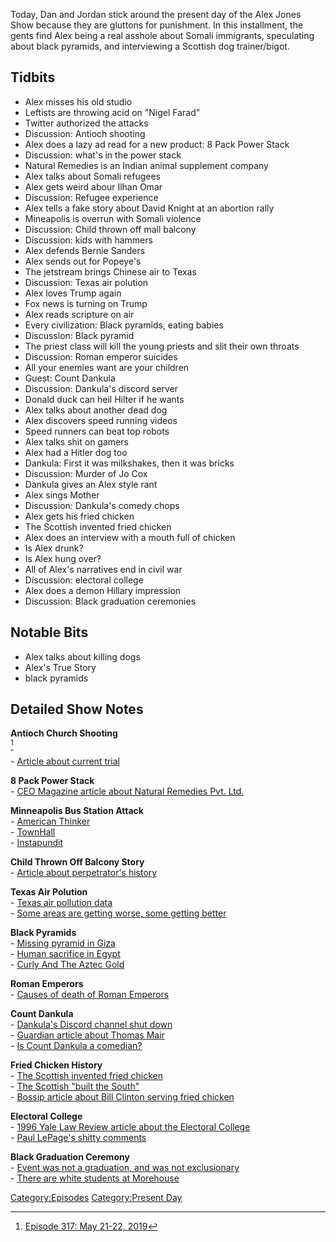 {{Episode
    | title             = May 21-22, 2019
    | caption           = [https://knowledgefight.libsyn.com/knowledge-fight-may-21-22-2019 Listen to this episode on Libsyn]
    | episodeNumber     = 300
    | length            = 02:21:42
    | airDate           = May 24, 2019
    | coverageStartDate = May 21, 2019
    | coverageEndDate   = May 22, 2019
    | episodeType       = [[:Category:Present Day|Present Day]]
    | appearance        = [[Nigel Farad]], [[Nigel Farage]], [[Ilhan Omar]], [[David Knight]], [[Count Dankula]], [[Jo Cox]]
    | oocDrop           = If you got allergies, be happy
    | previousEpisode   = [[299: May 17-20, 2019]]
    | nextEpisode       = [[301: January 24-28, 2013]]
}}

{{Stub}}

Today, Dan and Jordan stick around the present day of the Alex Jones Show because they are gluttons for punishment. In this installment, the gents find Alex being a real asshole about Somali immigrants, speculating about black pyramids, and interviewing a Scottish dog trainer/bigot.

==Tidbits==

*Alex misses his old studio
*Leftists are throwing acid on "Nigel Farad"
*Twitter authorized the attacks
*Discussion: Antioch shooting
*Alex does a lazy ad read for a new product: 8 Pack Power Stack
*Discussion: what's in the power stack
*Natural Remedies is an Indian animal supplement company
*Alex talks about Somali refugees
*Alex gets weird abour Ilhan Omar
*Discussion: Refugee experience
*Alex tells a fake story about David Knight at an abortion rally
*Mineapolis is overrun with Somali violence
*Discussion: Child thrown off mall balcony
*Discussion: kids with hammers
*Alex defends Bernie Sanders
*Alex sends out for Popeye's
*The jetstream brings Chinese air to Texas
*Discussion: Texas air polution
*Alex loves Trump again
*Fox news is turning on Trump
*Alex reads scripture on air
*Every civilization: Black pyramids, eating babies
*Discussion: Black pyramid
*The priest class will kill the young priests and slit their own throats
*Discussion: Roman emperor suicides
*All your enemies want are your children
*Guest: Count Dankula
*Discussion: Dankula's discord server
*Donald duck can heil Hilter if he wants
*Alex talks about another dead dog
*Alex discovers speed running videos
*Speed runners can beat top robots
*Alex talks shit on gamers
*Alex had a Hitler dog too
*Dankula: First it was milkshakes, then it was bricks
*Discussion: Murder of Jo Cox
*Dankula gives an Alex style rant
*Alex sings Mother
*Discussion: Dankula's comedy chops
*Alex gets his fried chicken
*The Scottish invented fried chicken
*Alex does an interview with a mouth full of chicken
*Is Alex drunk?
*Is Alex hung over?
*All of Alex's narratives end in civil war
*Discussion: electoral college
*Alex does a demon Hillary impression
*Discussion: Black graduation ceremonies

==Notable Bits==

*Alex talks about killing dogs
*Alex's True Story
*black pyramids

==Detailed Show Notes==

'''Antioch Church Shooting'''<br /><ref>[https://knowledgefight.com/research/2019/5/24/episode-317-may-21-22-2019 Episode 317: May 21-22, 2019]</ref>

- [https://www.tennessean.com/story/news/2019/05/20/antioch-baptist-church-shooting-trial-emanuel-samson-targeted-white-churchgoers-prosecutor-says/3698207002/ Article about current trial]

'''8 Pack Power Stack'''<br />

- [https://theceo.in/2018/08/natural-remedies-pvt-ltd-blending-the-traditional-wisdom-of-ayurveda-with-modern-science-to-address-the-unmet-needs-of-the-animal-health-industry/ CEO Magazine article about Natural Remedies Pvt. Ltd.]

'''Minneapolis Bus Station Attack'''<br />

- [https://www.americanthinker.com/blog/2019/05/information_slowly_emerging_about_pipewielding_mob_of_somali_youths_who_attacked_people_waiting_for_light_rail_train_in_minneapolis_last_friday.html American Thinker]<br />

- [https://townhall.com/tipsheet/mattvespa/2019/05/21/the-media-is-silent-on-reported-gang-attack-in-the-land-of-ilhan-omar-n2546645 TownHall]<br />

- [https://www.redstate.com/elizabeth-vaughn/2019/05/21/8-10-somali-teens-armed-hammers-attack-bystanders-east-bank-rail-station-mn-media-oddly-quiet/ Instapundit]

'''Child Thrown Off Balcony Story'''<br />

- [https://www.cbsnews.com/news/emmanuel-aranda-mall-of-america-balcony-threw-boy-went-planning-to-kill-authorities-say/ Article about perpetrator's history]

'''Texas Air Polution'''<br />

- [https://www.tceq.texas.gov/agency/data/aq-data.html Texas air pollution data]<br />

- [https://www.texasstandard.org/stories/news-roundup-air-pollution-in-some-texas-cities-is-getting-worse-its-getting-better-in-others/ Some areas are getting worse, some getting better]

'''Black Pyramids'''<br />

- [http://www.jasoncolavito.com/blog/why-do-some-people-think-there-was-a-lost-black-pyramid-on-the-giza-plateau Missing pyramid in Giza]<br />

- [https://www.historyoftheancientworld.com/2014/08/did-the-ancient-egyptians-practice-human-sacrifice/ Human sacrifice in Egypt]<br />

- [https://books.google.com/books?id=tv9DAQAAMAAJ&pg=PA137&lpg=PA137&dq=%22black+pyramid%22+aztec&source=bl&ots=TGcef_yUdq&sig=ACfU3U0ozK_3ndAqmCrbjq1PPXaD4iJxAw&hl=en&sa=X&ved=2ahUKEwi0u_Sb3bDiAhVCvKwKHakADH8Q6AEwD3oECAgQAQ#v=onepage&q=%22black%20pyramid%22%20aztec&f=false Curly And The Aztec Gold]

'''Roman Emperors'''<br />

- [https://www.livius.org/articles/misc/list-of-roman-emperors/ Causes of death of Roman Emperors]

'''Count Dankula'''<br />

- [https://www.bbc.com/news/uk-scotland-scotland-politics-48094266 Dankula's Discord channel shut down]<br />

- [https://www.theguardian.com/uk-news/2016/nov/23/thomas-mair-slow-burning-hatred-led-to-jo-cox-murder Guardian article about Thomas Mair]<br />

- [https://www.commonspace.scot/articles/12703/mick-clocherty-why-there-s-not-too-much-sympathy-count-dankula-glasgow-s-comedy-scene Is Count Dankula a comedian?]

'''Fried Chicken History'''<br />

- [https://foodanddrink.scotsman.com/food/did-scots-introduce-americans-to-fried-chicken/ The Scottish invented fried chicken]<br />

- [https://www.timesfreepress.com/news/life/entertainment/story/2012/mar/18/scots-irish-roots-run-deep-in-the-south/73188/ The Scottish "built the South"]<br />

- [https://bossip.com/1311887/oh-boy-bill-clinton-serves-fried-chicken-to-black-folks-in-louisville-kentucky-43081/ Bossip article about Bill Clinton serving fried chicken]

'''Electoral College'''<br />

- [https://digitalcommons.law.yale.edu/cgi/viewcontent.cgi?referer=https://www.google.com/&httpsredir=1&article=7664&context=ylj 1996 Yale Law Review article about the Electoral College]<br />

- [http://nymag.com/intelligencer/2019/02/paul-lepage-says-electoral-college-protects-white-people.html Paul LePage's shitty comments]

'''Black Graduation Ceremony'''<br />

- [https://theundefeated.com/whhw/dont-hate-on-black-graduation-ceremony-at-harvard-university/ Event was not a graduation, and was not exclusionary]<br />

- [https://datausa.io/profile/university/morehouse-college/ There are white students at Morehouse]

[[Category:Episodes]]

[[Category:Present Day]]
